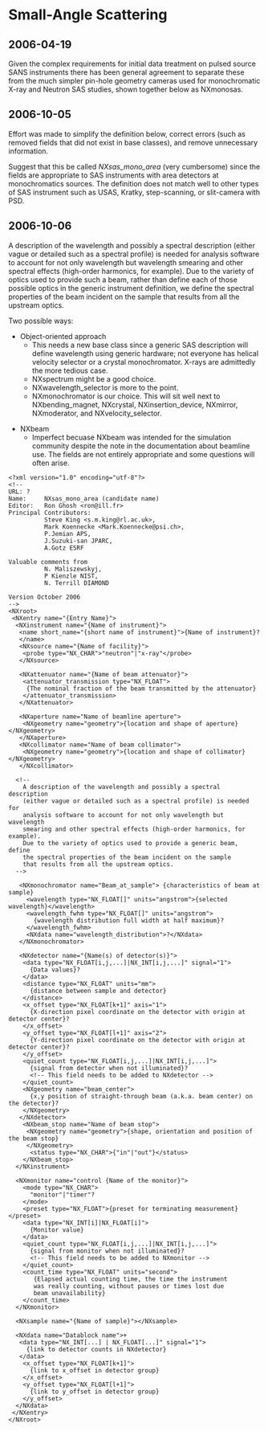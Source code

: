 =Small-Angle Scattering=

==2006-04-19==
Given the complex requirements for initial data treatment on pulsed
source SANS instruments there has been general agreement to separate
these from the much simpler pin-hole geometry cameras used for
monochromatic X-ray and Neutron SAS studies, shown together below 
as NXmonosas.

==2006-10-05==

Effort was made to simplify the definition below, correct errors
(such as removed fields that did not exist in base classes),
and remove unnecessary information.

Suggest that this be called ''NXsas_mono_area'' (very cumbersome) since the fields are appropriate to SAS instruments with area detectors at monochromatics sources.  The definition does not match well to other types of SAS instrument such as USAS, Kratky, step-scanning, or slit-camera with PSD.

==2006-10-06==

A description of the wavelength and possibly a spectral description (either vague or detailed such as a spectral profile) is needed for analysis software to account for not only wavelength but wavelength smearing and other spectral effects (high-order harmonics, for example). Due to the variety of optics used to provide such a beam, rather than define each of those possible optics in the generic instrument definition, we define the spectral properties of the beam incident on the sample that results from all the upstream optics.

Two possible ways:
* Object-oriented approach
** This needs a new base class since a generic SAS description will define wavelength using generic hardware; not everyone has helical velocity selector or a crystal monochromator.  X-rays are admittedly the more tedious case.
** NXspectrum might be a good choice.
** NXwavelength_selector is more to the point.
** NXmonochromator is our choice.  This will sit well next to NXbending_magnet, NXcrystal, NXinsertion_device, NXmirror, NXmoderator, and NXvelocity_selector.

*NXbeam
** Imperfect becuase NXbeam was intended for the simulation community despite the note in the documentation about beamline use. The fields are not entirely appropriate and some questions will often arise.


<pre>
<?xml version="1.0" encoding="utf-8"?>
<!--
URL: ?
Name:     NXsas_mono_area (candidate name)
Editor:   Ron Ghosh <ron@ill.fr>
Principal Contributors:  
          Steve King <s.m.king@rl.ac.uk>, 
          Mark Koennecke <Mark.Koennecke@psi.ch>, 
          P.Jemian APS, 
          J.Suzuki-san JPARC, 
          A.Gotz ESRF 
                         
Valuable comments from 
          N. Maliszewskyj, 
          P Kienzle NIST, 
          N. Terrill DIAMOND

Version October 2006
-->
<NXroot>
 <NXentry name="{Entry Name}">
  <NXinstrument name="{Name of instrument}">
   <name short_name="{short name of instrument}">{Name of instrument}?
   </name>
   <NXsource name="{Name of facility}">
    <probe type="NX_CHAR">"neutron"|"x-ray"</probe>
   </NXsource>

   <NXattenuator name="{Name of beam attenuator}">
    <attenuator_transmission type="NX_FLOAT">
     {The nominal fraction of the beam transmitted by the attenuator}
    </attenuator_transmission>
   </NXattenuator>

   <NXaperture name="Name of beamline aperture">
    <NXgeometry name="geometry">{location and shape of aperture}</NXgeometry>
   </NXaperture>
   <NXcollimator name="Name of beam collimator">
    <NXgeometry name="geometry">{location and shape of collimator}</NXgeometry>
   </NXcollimator>

  <!-- 
    A description of the wavelength and possibly a spectral description
    (either vague or detailed such as a spectral profile) is needed for 
    analysis software to account for not only wavelength but wavelength 
    smearing and other spectral effects (high-order harmonics, for example).
    Due to the variety of optics used to provide a generic beam, define 
    the spectral properties of the beam incident on the sample
    that results from all the upstream optics.
  -->
     
   <NXmonochromator name="Beam_at_sample"> {characteristics of beam at sample}
     <wavelength type="NX_FLOAT[]" units="angstrom">{selected wavelength}</wavelength>
     <wavelength_fwhm type="NX_FLOAT[]" units="angstrom">
       {wavelength distribution full width at half maximum}?
     </wavelength_fwhm>
     <NXdata name="wavelength_distribution">?</NXdata>
   </NXmonochromator>

   <NXdetector name="{Name(s) of detector(s)}">
    <data type="NX_FLOAT[i,j,...]|NX_INT[i,j,...]" signal="1">
      {Data values}?
    </data>
    <distance type="NX_FLOAT" units="mm">
      {distance between sample and detector}
    </distance>
    <x_offset type="NX_FLOAT[k+1]" axis="1">
      {X-direction pixel coordinate on the detector with origin at detector center}?
    </x_offset>
    <y_offset type="NX_FLOAT[l+1]" axis="2">
      {Y-direction pixel coordinate on the detector with origin at detector center}?
    </y_offset>
    <quiet_count type="NX_FLOAT[i,j,...]|NX_INT[i,j,...]">
      {signal from detector when not illuminated}?
      <!-- This field needs to be added to NXdetector -->
    </quiet_count>
    <NXgeometry name="beam_center">
      {x,y position of straight-through beam (a.k.a. beam center) on the detector}?
    </NXgeometry>
   </NXdetector>
    <NXbeam_stop name="Name of beam stop">
     <NXgeometry name="geometry">{shape, orientation and position of the beam stop}
     </NXgeometry>
      <status type="NX_CHAR">{"in"|"out"}</status>
    </NXbeam_stop>
  </NXinstrument>

  <NXmonitor name="control {Name of the monitor}">
    <mode type="NX_CHAR">
      "monitor"|"timer"?
    </mode>
    <preset type="NX_FLOAT">{preset for terminating measurement}</preset>
    <data type="NX_INT[i]|NX_FLOAT[i]">
      {Monitor value}
    </data>
    <quiet_count type="NX_FLOAT[i,j,...]|NX_INT[i,j,...]">
      {signal from monitor when not illuminated}?
      <!-- This field needs to be added to NXmonitor -->
    </quiet_count>
	<count_time type="NX_FLOAT" units="second">
	   {Elapsed actual counting time, the time the instrument 
	   was really counting, without pauses or times lost due 
	   beam unavailability}
	</count_time>
  </NXmonitor>

  <NXsample name="{Name of sample}"></NXsample>

  <NXdata name="Datablock name">+
   <data type="NX_INT[...] | NX_FLOAT[...]" signal="1">
     {link to detector counts in NXdetector}
   </data>
    <x_offset type="NX_FLOAT[k+1]">
      {link to x_offset in detector group}
    </x_offset>
    <y_offset type="NX_FLOAT[l+1]">
      {link to y_offset in detector group}
    </y_offset>
  </NXdata>
 </NXentry>
</NXroot>
</pre>